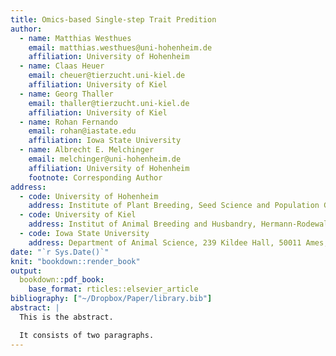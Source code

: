 ```yaml
---
title: Omics-based Single-step Trait Predition
author:
  - name: Matthias Westhues
    email: matthias.westhues@uni-hohenheim.de
    affiliation: University of Hohenheim
  - name: Claas Heuer
    email: cheuer@tierzucht.uni-kiel.de
    affiliation: University of Kiel
  - name: Georg Thaller
    email: thaller@tierzucht.uni-kiel.de
    affiliation: University of Kiel
  - name: Rohan Fernando
    email: rohan@iastate.edu
    affiliation: Iowa State University
  - name: Albrecht E. Melchinger
    email: melchinger@uni-hohenheim.de
    affiliation: University of Hohenheim
    footnote: Corresponding Author
address:
  - code: University of Hohenheim
    address: Institute of Plant Breeding, Seed Science and Population Genetics, Fruwirthstr. 21, 70599 Stuttgart, Germany
  - code: University of Kiel
    address: Institut of Animal Breeding and Husbandry, Hermann-Rodewald-Straße 6, 24118 Kiel, Germany
  - code: Iowa State University
    address: Department of Animal Science, 239 Kildee Hall, 50011 Ames, Iowa, U.S.A.
date: "`r Sys.Date()`"
knit: "bookdown::render_book"
output:
  bookdown::pdf_book:
    base_format: rticles::elsevier_article
bibliography: ["~/Dropbox/Paper/library.bib"]
abstract: |
  This is the abstract.

  It consists of two paragraphs.
---
```


